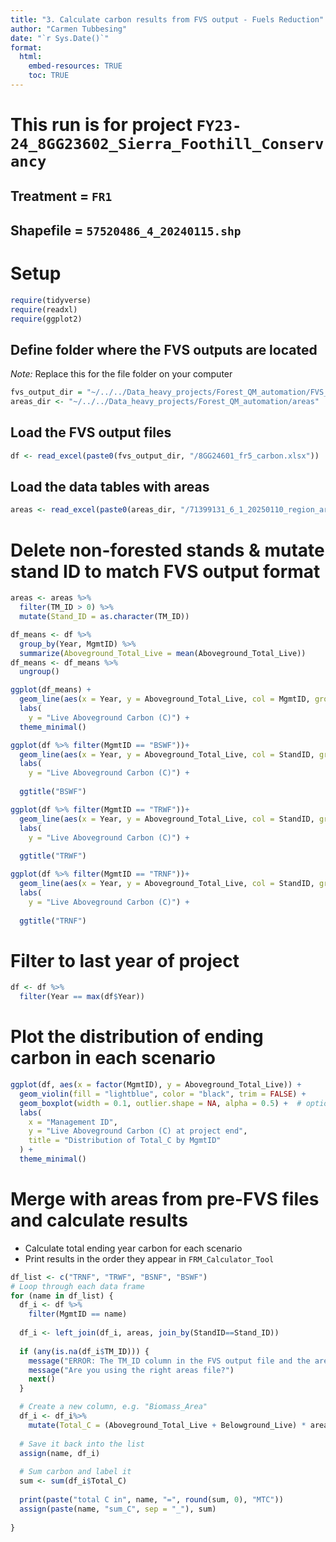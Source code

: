 ```yaml
---
title: "3. Calculate carbon results from FVS output - Fuels Reduction"
author: "Carmen Tubbesing"
date: "`r Sys.Date()`"
format: 
  html:
    embed-resources: TRUE
    toc: TRUE
---
```


# This run is for project `FY23-24_8GG23602_Sierra_Foothill_Conservancy`
## Treatment = `FR1`
## Shapefile = `57520486_4_20240115.shp`

# Setup
```r
require(tidyverse)
require(readxl)
require(ggplot2)
```

## Define folder where the FVS outputs are located
*Note:* Replace this for the file folder on your computer
```r
fvs_output_dir = "~/../../Data_heavy_projects/Forest_QM_automation/FVS_Output"
areas_dir <- "~/../../Data_heavy_projects/Forest_QM_automation/areas"
```

## Load the FVS output files
```r
df <- read_excel(paste0(fvs_output_dir, "/8GG24601_fr5_carbon.xlsx"))
```

## Load the data tables with areas
```r
areas <- read_excel(paste0(areas_dir, "/71399131_6_1_20250110_region_areas_TM.xlsx"))
```

# Delete non-forested stands & mutate stand ID to match FVS output format
```r
areas <- areas %>% 
  filter(TM_ID > 0) %>% 
  mutate(Stand_ID = as.character(TM_ID))
```

```r
df_means <- df %>% 
  group_by(Year, MgmtID) %>% 
  summarize(Aboveground_Total_Live = mean(Aboveground_Total_Live)) 
df_means <- df_means %>% 
  ungroup()
```


```r
ggplot(df_means) +
  geom_line(aes(x = Year, y = Aboveground_Total_Live, col = MgmtID, group = MgmtID)) +
  labs(
    y = "Live Aboveground Carbon (C)") +
  theme_minimal()
```

```r
ggplot(df %>% filter(MgmtID == "BSWF"))+
  geom_line(aes(x = Year, y = Aboveground_Total_Live, col = StandID, group = StandID))+
  labs(
    y = "Live Aboveground Carbon (C)") +
  
  ggtitle("BSWF")
```

```r
ggplot(df %>% filter(MgmtID == "TRWF"))+
  geom_line(aes(x = Year, y = Aboveground_Total_Live, col = StandID, group = StandID))+
  labs(
    y = "Live Aboveground Carbon (C)") +
  
  ggtitle("TRWF")
```

```r
ggplot(df %>% filter(MgmtID == "TRNF"))+
  geom_line(aes(x = Year, y = Aboveground_Total_Live, col = StandID, group = StandID))+
  labs(
    y = "Live Aboveground Carbon (C)") +
  
  ggtitle("TRNF")
```


# Filter to last year of project
```r
df <- df %>% 
  filter(Year == max(df$Year))
```

# Plot the distribution of ending carbon in each scenario
```r
ggplot(df, aes(x = factor(MgmtID), y = Aboveground_Total_Live)) +
  geom_violin(fill = "lightblue", color = "black", trim = FALSE) +
  geom_boxplot(width = 0.1, outlier.shape = NA, alpha = 0.5) +  # optional boxplot overlay
  labs(
    x = "Management ID",
    y = "Live Aboveground Carbon (C) at project end",
    title = "Distribution of Total_C by MgmtID"
  ) +
  theme_minimal()

```


# Merge with areas from pre-FVS files and calculate results
-  Calculate total ending year carbon for each scenario
-  Print results in the order they appear in `FRM_Calculator_Tool`
```r
df_list <- c("TRNF", "TRWF", "BSNF", "BSWF")
# Loop through each data frame
for (name in df_list) {
  df_i <- df %>% 
    filter(MgmtID == name)
   
  df_i <- left_join(df_i, areas, join_by(StandID==Stand_ID))
  
  if (any(is.na(df_i$TM_ID))) {
    message("ERROR: The TM_ID column in the FVS output file and the areas file don't match.")
    message("Are you using the right areas file?")
    next()
  } 

  # Create a new column, e.g. "Biomass_Area"
  df_i <- df_i%>% 
    mutate(Total_C = (Aboveground_Total_Live + Belowground_Live) * area_ac)
  
  # Save it back into the list
  assign(name, df_i)
  
  # Sum carbon and label it
  sum <- sum(df_i$Total_C)
 
  print(paste("total C in", name, "=", round(sum, 0), "MTC"))
  assign(paste(name, "sum_C", sep = "_"), sum)
  
}
```
